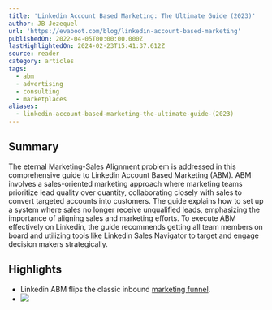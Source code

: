 ```yaml
---
title: 'Linkedin Account Based Marketing: The Ultimate Guide (2023)'
author: JB Jezequel
url: 'https://evaboot.com/blog/linkedin-account-based-marketing'
publishedOn: 2022-04-05T00:00:00.000Z
lastHighlightedOn: 2024-02-23T15:41:37.612Z
source: reader
category: articles
tags:
  - abm
  - advertising
  - consulting
  - marketplaces
aliases:
  - linkedin-account-based-marketing-the-ultimate-guide-(2023)
---
```

## Summary

The eternal Marketing-Sales Alignment problem is addressed in this comprehensive guide to Linkedin Account Based Marketing (ABM). ABM involves a sales-oriented marketing approach where marketing teams prioritize lead quality over quantity, collaborating closely with sales to convert targeted accounts into customers. The guide explains how to set up a system where sales no longer receive unqualified leads, emphasizing the importance of aligning sales and marketing efforts. To execute ABM effectively on Linkedin, the guide recommends getting all team members on board and utilizing tools like Linkedin Sales Navigator to target and engage decision makers strategically.

## Highlights
- Linkedin ABM flips the classic inbound [marketing funnel](https://attrock.com/blog/clickfunnels-alternatives/).
- ![](https://evaboot.com/wp-content/uploads/2022/04/upload-file-to-outreach-tool.png)
